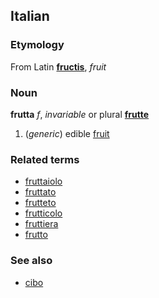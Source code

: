 ==Italian==
===Etymology===
From Latin '''[[fructis]]''', ''fruit''

===Noun===
'''frutta''' ''f'', ''invariable'' or plural '''[[frutte]]'''

# (''generic'') edible [[fruit]]

===Related terms===
*[[fruttaiolo]]
*[[fruttato]]
*[[frutteto]]
*[[frutticolo]]
*[[fruttiera]]
*[[frutto]]

===See also===
*[[cibo]]